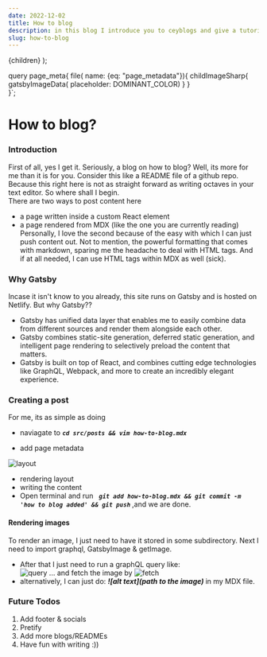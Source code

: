 ```yaml
---
date: 2022-12-02
title: How to blog
description: in this blog I introduce you to ceyblogs and give a tutorial on how to blog here
slug: how-to-blog
---
```

<Layout> {children}</Layout>
);


query page_meta{
	file( name: {eq: "page_metadata"}){
		childImageSharp{
			gatsbyImageData( placeholder: DOMINANT_COLOR)
		}
	}	
}`;

# How to blog?

### Introduction
First of all, yes I get it. Seriously, a blog on how to blog? Well, its more for me than it is for you. 
Consider this like a README file of a github repo. Because this right here is not as straight forward as writing octaves in your text editor.
So where shall I begin. \
There are two ways to post content here
- a page written inside a custom React element
- a page rendered from MDX (like the one you are currently reading)\
Personally, I love the second because of the easy with which I can just push content out. 
Not to mention, the powerful formatting that comes with markdown, sparing me the headache to deal with HTML tags. And if at all needed, I can use HTML tags within MDX as well (sick).
### Why Gatsby
Incase it isn't know to you already, this site runs on Gatsby and is hosted on Netlify. But why Gatsby??
- Gatsby has unified data layer that enables me to easily combine data from different sources and render them alongside each other.
- Gatsby combines static-site generation, deferred static generation, and intelligent page rendering to selectively preload the content that matters.
- Gatsby is built on top of React, and combines cutting edge technologies like GraphQL, Webpack, and more to create an incredibly elegant experience. 


### Creating a post
For me, its as simple as doing
- naviagate to <i><strong>`cd src/posts && vim how-to-blog.mdx` </strong></i>

<GatsbyImage image={getImage(props.data.file)}
             alt="page metadata"
/>

- add page metadata

![layout](../images/how2blog/layout.png)
- rendering layout
- writing the content 
- Open terminal and run 
<i><strong>` git add how-to-blog.mdx && git commit -m 'how to blog added' && git push` </strong></i>  ,and we are done.
 
#### Rendering images
To render an image, I just need to have it stored in some subdirectory.
Next I need to import graphql, GatsbyImage & getImage.
- After that I just need to run a graphQL query like:\
![query](../images/how2blog/query.png)
... and fetch the image by
![fetch](../images/how2blog/fetch.png)
- alternatively, I can just do: <strong><i> ![alt text](path to the image) </i></strong> in my MDX file.



### Future Todos
1. Add footer & socials
2. Pretify
3. Add more blogs/READMEs
4. Have fun with writing :))

